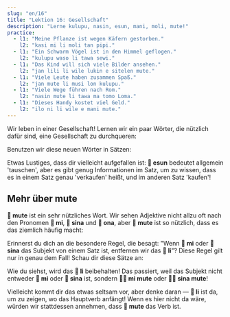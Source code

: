 ```yaml
---
slug: "en/16"
title: "Lektion 16: Gesellschaft"
description: "Lerne kulupu, nasin, esun, mani, moli, mute!"
practice:
  - l1: "Meine Pflanze ist wegen Käfern gestorben."
    l2: "kasi mi li moli tan pipi."
  - l1: "Ein Schwarm Vögel ist in den Himmel geflogen."
    l2: "kulupu waso li tawa sewi."
  - l1: "Das Kind will sich viele Bilder ansehen."
    l2: "jan lili li wile lukin e sitelen mute."
  - l1: "Viele Leute haben zusammen Spaß."
    l2: "jan mute li musi lon kulupu."
  - l1: "Viele Wege führen nach Rom."
    l2: "nasin mute li tawa ma tomo Loma."
  - l1: "Dieses Handy kostet viel Geld."
    l2: "ilo ni li wile e mani mute."
---
```



Wir leben in einer Gesellschaft! Lernen wir ein paar Wörter, die nützlich dafür sind, eine Gesellschaft zu durchqueren:

<List>
  <Word sl="kulupu" m="Gemeinschaft, Team, Gruppe" />
  <Word sl="nasin" m="Weg, Art, Methode, Tradition, Pfad" />
  <Word sl="esun" m="tauschen, Markt, Laden" />
  <Word sl="mani" m="Geld, wertvolles Ding" />
  <Word sl="moli" m="tot; töten" />
  <Word sl="mute" m="viel, sehr" />
</List>

Benutzen wir diese neuen Wörter in Sätzen:

<List>
  <Sentence sl="nasin mute li lon." m="Es gibt viele Traditionen." />
  <Sentence sl="jan li pali lon kulupu." m="Leute arbeiten in Teams." />
  <Sentence sl="len pona li wile e mani mute." m="Gute Kleidung benötigt viel Geld." />
  <Sentence sl="jan mute li moli tan utala suli." m="Viele Leute sind wegen dem Krieg gestorben."/>
  <Sentence sl="mi wile esun e soweli mi." m="Ich würde gerne meine Kuh verkaufen." />
  <Sentence sl="mi wile ala esun e soweli sina." m="Ich will deine Kuh nicht kaufen." />
</List>

Etwas Lustiges, dass dir vielleicht aufgefallen ist: **󱤋 esun** bedeutet allgemein 'tauschen', aber es gibt genug Informationen im Satz, um zu wissen, dass es in einem Satz genau 'verkaufen' heißt, und im anderen Satz 'kaufen'!

## Mehr über mute

**󱤼 mute** ist ein sehr nützliches Wort. Wir sehen Adjektive nicht allzu oft nach den Pronomen **󱤴 mi**, **󱥞 sina** und **󱥆 ona**, aber **󱤼 mute** ist so nützlich, dass es das ziemlich häufig macht:

<List>
  <Word sl="mi mute" m="wir, viele von uns" />
  <Sentence sl="kulupu pali li jo e mi mute." m="Die Arbeiterunion enthält viele von uns." />
  <Word sl="sina mute" m="ihr, viele von euch; Sie (alle), viele von Ihnen" />
  <Sentence sl="ona li ken sitelen e sina mute." m="Sie können eine Foto von euch machen." />
</List>

Erinnerst du dich an die besondere Regel, die besagt: "Wenn **󱤴 mi** oder **󱥞 sina** das Subjekt von einem Satz ist, entfernen wir das **󱤧 li**"? Diese Regel gilt nur in genau dem Fall! Schau dir diese Sätze an:

<List>
  <Sentence sl="mi mute li kalama musi." m="Wir machen zusammen Musik." />
  <Sentence sl="sina mute li sona e ni." m="Viele von euch wissen das." />
</List>

Wie du siehst, wird das **󱤧 li** beibehalten! Das passiert, weil das Subjekt nicht entweder **󱤴 mi** oder **󱥞 sina** ist, sondern **󱤴󱤼 mi mute** oder **󱥞󱤼 sina mute**!

Vielleicht kommt dir das etwas seltsam vor, aber denke daran — **󱤧 li** ist da, um zu zeigen, wo das Hauptverb anfängt! Wenn es hier nicht da wäre, würden wir stattdessen annehmen, dass **󱤼 mute** das Verb ist.

<Practice exercises={frontmatter.practice} client:load />
